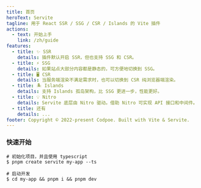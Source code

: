 ```yaml
---
title: 首页
heroText: Servite
tagline: 用于 React SSR / SSG / CSR / Islands 的 Vite 插件
actions:
  - text: 开始上手
    link: /zh/guide
features:
  - title: ✨ SSR
    details: 插件默认开启 SSR，但也支持 SSG 和 CSR。
  - title: ⚡️ SSG
    details: 如果站点大部分内容都是静态的，可方便地切换到 SSG。
  - title: 🖥 CSR
    details: 当服务端渲染不满足需求时，也可以切换到 CSR 纯浏览器端渲染。
  - title: 🏝 Islands
    details: 支持 Islands 孤岛架构，比 SSG 更进一步，性能更好。
  - title: 💡 Nitro
    details: Servite 底层由 Nitro 驱动。借助 Nitro 可实现 API 接口和中间件。
  - title: 还有
    details: ...
footer: Copyright © 2022-present Codpoe. Built with Vite & Servite.
---
```


### 快速开始

```shell
# 初始化项目，并且使用 typescript
$ pnpm create servite my-app --ts

# 启动开发
$ cd my-app && pnpm i && pnpm dev
```
